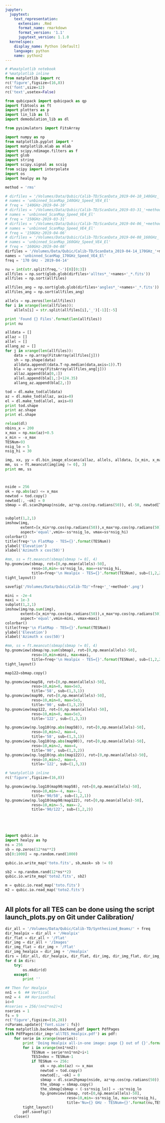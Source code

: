 ```yaml
---
jupyter:
  jupytext:
    text_representation:
      extension: .Rmd
      format_name: rmarkdown
      format_version: '1.1'
      jupytext_version: 1.1.0
  kernelspec:
    display_name: Python [default]
    language: python
    name: python2
---
```


```python
# #%matplotlib notebook
# %matplotlib inline
from matplotlib import rc
rc('figure',figsize=(16,8))
rc('font',size=12)
rc('text',usetex=False)

from qubicpack import qubicpack as qp
import fibtools as ft
import plotters as p
import lin_lib as ll
import demodulation_lib as dl

from pysimulators import FitsArray

import numpy as np
from matplotlib.pyplot import *
import matplotlib.mlab as mlab
import scipy.ndimage.filters as f
import glob
import string
import scipy.signal as scsig
from scipy import interpolate
import os
import healpy as hp
```

```python
method = 'rms'

# dirfiles = '/Volumes/Data/Qubic/Calib-TD/ScanData_2019-04-10_140GHz_'+method+'_NewCode/'
# names = 'unbinned_ScanMap_140GHz_Speed_VE4_El'
# freq = '140GHz-2019-04-10'
# dirfiles = '/Volumes/Data/Qubic/Calib-TD/ScanData_2019-03-31_'+method+'_NewCode/'
# names = 'unbinned_ScanMap_Speed_VE4_El'
# freq = '150GHz-2019-03-31'
# dirfiles = '/Volumes/Data/Qubic/Calib-TD/ScanData_2019-04-06_'+method+'_NewCode/'
# names = 'unbinned_ScanMap_Speed_VE4_El'
# freq = '150GHz-2019-04-06'
# dirfiles = '/Volumes/Data/Qubic/Calib-TD/ScanData_2019-04-08_160GHz_'+method+'_NewCode/'
# names = 'unbinned_ScanMap_160GHz_Speed_VE4_El'
# freq = '160GHz-2019-04-08'
dirfiles = '/Volumes/Data/Qubic/Calib-TD/ScanData_2019-04-14_170GHz_'+method+'_NewCode/'
names = 'unbinned_ScanMap_170GHz_Speed_VE4_El'
freq = '170 GHz - 2019-04-14'

nu = int(str.split(freq,'-')[0][0:3])
allfiles = np.sort(glob.glob(dirfiles+'alltes*_'+names+'_*.fits'))
allfiles = np.sort(allfiles)

allfiles_ang = np.sort(glob.glob(dirfiles+'angles*_'+names+'_*.fits'))
allfiles_ang = np.sort(allfiles_ang)

allels = np.zeros(len(allfiles))
for i in xrange(len(allfiles)):
    allels[i] = str.split(allfiles[i],'_')[-1][:-5]

print 'Found {} Files'.format(len(allfiles))
print nu
```

```python
alldata = []
allaz = []
allel = []
allang_az = []
for j in xrange(len(allfiles)):
    data = np.array(FitsArray(allfiles[j]))
    sh = np.shape(data)
    alldata.append((data.T-np.median(data,axis=1)).T)
    bla = np.array(FitsArray(allfiles_ang[j]))
    allaz.append(bla[0,:])
    allel.append(bla[1,:]+124.35)
    allang_az.append(bla[2,:])

tod = dl.make_tod(alldata)
az = dl.make_tod(allaz, axis=0)
el = dl.make_tod(allel, axis=0)
print tod.shape
print az.shape
print el.shape
```

```python
reload(dl)
nbins_x = 200
x_max = np.max(az)+0.5
x_min = -x_max
TESNum=93
nsig_lo = 5
nsig_hi = 30

img, xx, yy = dl.bin_image_elscans(allaz, allels, alldata, [x_min, x_max], nbins_x, TESNum-1)
mm, ss = ft.meancut(img[img != 0], 3)
print mm, ss



nside = 256
ok = np.abs(az) <= x_max 
newtod = tod.copy()
newtod[:, ~ok] = 0
sbmap = dl.scan2hpmap(nside, az*np.cos(np.radians(50)), el-50, newtod[TESNum-1,:])


subplot(1,2,1)
imshow(img, 
       extent=[x_min*np.cos(np.radians(50)),x_max*np.cos(np.radians(50)), np.min(allels), np.max(allels)], 
       aspect='equal',vmin=-ss*nsig_lo, vmax=ss*nsig_hi)
colorbar()
title(freq+'\n FlatMap - TES={}'.format(TESNum))
ylabel('Elevation')
xlabel('Azimuth x cos(50)')

#mm, ss = ft.meancut(sbmap[sbmap != 0], 4)
hp.gnomview(sbmap, rot=[0,np.mean(allels)-50], 
            reso=10,min=-ss*nsig_lo, max=+ss*nsig_hi,
            title=freq+'\n Healpix - TES={}'.format(TESNum), sub=(1,2,2))
tight_layout()

savefig('/Volumes/Data/Qubic/Calib-TD/'+freq+'_'+method+'.png')
```

```python
mini = -2e-4
maxi = 1e-3
subplot(1,2,1)
imshow(img/np.sum(img), 
       extent=[x_min*np.cos(np.radians(50)),x_max*np.cos(np.radians(50)), np.min(allels), np.max(allels)], 
       aspect='equal',vmin=mini, vmax=maxi)
colorbar()
title(freq+'\n FlatMap - TES={}'.format(TESNum))
ylabel('Elevation')
xlabel('Azimuth x cos(50)')

#mm, ss = ft.meancut(sbmap[sbmap != 0], 4)
hp.gnomview(sbmap/np.sum(sbmap), rot=[0,np.mean(allels)-50], 
            reso=10,min=mini, max=maxi,
            title=freq+'\n Healpix - TES={}'.format(TESNum), sub=(1,2,2))
tight_layout()


```

```python
map122=sbmap.copy()
```

```python
hp.gnomview(map58, rot=[0,np.mean(allels)-50], 
            reso=10,min=0, max=5e3,
            title='58', sub=(1,3,1))
hp.gnomview(map90, rot=[0,np.mean(allels)-50], 
            reso=10,min=0, max=5e3,
            title='90', sub=(1,3,2))
hp.gnomview(map122, rot=[0,np.mean(allels)-50], 
            reso=10,min=0, max=5e3,
            title='122', sub=(1,3,3))


```

```python
hp.gnomview(np.log10(np.abs(map58)), rot=[0,np.mean(allels)-50], 
            reso=10,min=2, max=4,
            title='58', sub=(1,3,1))
hp.gnomview(np.log10(np.abs(map90)), rot=[0,np.mean(allels)-50], 
            reso=10,min=2, max=4,
            title='90', sub=(1,3,2))
hp.gnomview(np.log10(np.abs(map122)), rot=[0,np.mean(allels)-50], 
            reso=10,min=2, max=4,
            title='122', sub=(1,3,3))


```

```python
# %matplotlib inline
rc('figure',figsize=(16,8))

hp.gnomview(np.log10(map90/map58), rot=[0,np.mean(allels)-50], 
            reso=10,min=-4, max=-1,
            title='90/58', sub=(1,2,1))
hp.gnomview(np.log10(map90/map122), rot=[0,np.mean(allels)-50], 
            reso=10,min=-5, max=-2,
            title='90/122', sub=(1,2,2))
```

```python

```

```python

```

```python

```

```python

```

```python
import qubic.io
import healpy as hp
ns = 256
sb = np.zeros(12*ns**2)
sb[0:1000] = np.random.rand(1000)

qubic.io.write_map('toto.fits', sb,mask= sb != 0)

sb2 = np.random.rand(12*ns**2)
qubic.io.write_map('toto2.fits', sb2)

m = qubic.io.read_map('toto.fits')
m2 = qubic.io.read_map('toto2.fits')



```

## All plots for all TES can be done using the script launch_plots.py on Git under Calibration/

```python
dir_all = '/Volumes/Data/Qubic/Calib-TD/Synthesized_Beams/' + freq
dir_healpix = dir_all + '/Healpix'
dir_flat = dir_all + '/Flat'
dir_img = dir_all + '/Images'
dir_img_flat = dir_img + '/Flat'
dir_img_healpix = dir_img + '/Healpix'
dirs = [dir_all, dir_healpix, dir_flat, dir_img, dir_img_flat, dir_img_healpix]
for d in dirs:
    try: 
        os.mkdir(d)
    except:
        print ''

```

```python
## Then for Healpix
nn1 = 6  ## Vertical
nn2 = 4  ## Horizonthal
ic=0
#nseries = 256/(nn1*nn2)+1
nseries = 1
fs = 9
rc('figure',figsize=(16,28))
rcParams.update({'font.size': fs})
from matplotlib.backends.backend_pdf import PdfPages
with PdfPages(dir_img+'allTES_Healpix.pdf') as pdf:
    for serie in xrange(nseries):
        print 'Doing Healpix all-in-one image: page {} out of {}'.format(serie, 256/(nn1*nn2)+1)
        for i in xrange(nn1*nn2):
            TESNum = serie*nn1*nn2+i+1
            TESIndex = TESNum-1
            if TESNum <= 256:
				ok = np.abs(az) <= x_max 
				newtod = tod.copy()
				newtod[:, ~ok] = 0
				sbmap = dl.scan2hpmap(nside, az*np.cos(np.radians(50)), el-50, newtod[TESIndex,:])
				the_sbmap = sbmap.copy()
				the_sbmap[sbmap < (-ss*nsig_lo)] = -ss*nsig_lo
				hp.gnomview(sbmap, rot=[0,np.mean(allels)-50], 
				            reso=10,min=-ss*nsig_lo, max=+ss*nsig_hi,
				            title='Nu={} GHz - TESNum={}'.format(nu,TESIndex+1), sub=(nn1,nn2,i+1))      
        tight_layout()        
        pdf.savefig()
    close()


```

```python

```

```python

```
